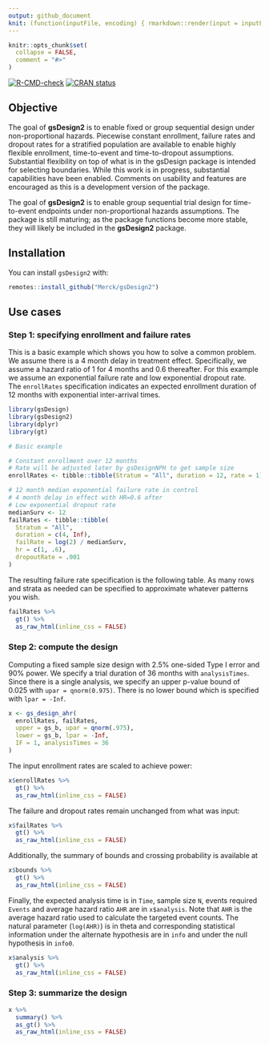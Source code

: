 ```yaml
---
output: github_document
knit: (function(inputFile, encoding) { rmarkdown::render(input = inputFile, encoding = encoding); output <- paste0(basename(tools::file_path_sans_ext(inputFile)), ".md"); content_old <- paste0(readLines(output), collapse = "\n"); content_new <- gsub("<style>.*?</style>", replacement = "", content_old); writeLines(content_new, con = output); invisible(output) })
---
```


```r
knitr::opts_chunk$set(
  collapse = FALSE,
  comment = "#>"
)
```

<!-- badges: start -->
[![R-CMD-check](https://github.com/Merck/gsDesign2/actions/workflows/R-CMD-check.yaml/badge.svg)](https://github.com/Merck/gsDesign2/actions/workflows/R-CMD-check.yaml)
[![CRAN status](https://www.r-pkg.org/badges/version/gsDesign2)](https://CRAN.R-project.org/package=gsDesign2)
<!-- badges: end -->

## Objective
The goal of **gsDesign2** is to enable fixed or group sequential design under non-proportional hazards. Piecewise constant enrollment, failure rates and dropout rates for a stratified population are available to enable highly flexible enrollment, time-to-event and time-to-dropout assumptions. Substantial flexibility on top of what is in the gsDesign package is intended for selecting boundaries. While this work is in progress, substantial capabilities have been enabled. Comments on usability and features are encouraged as this is a development version of the package.

The goal of **gsDesign2** is to enable group sequential trial design for time-to-event endpoints under non-proportional hazards assumptions. The package is still maturing; as the package functions become more stable, they will likely be included in the **gsDesign2** package.

## Installation

You can install `gsDesign2` with:

```r
remotes::install_github("Merck/gsDesign2")
```

## Use cases

### Step 1: specifying enrollment and failure rates

This is a basic example which shows you how to solve a common problem.
We assume there is a 4 month delay in treatment effect. Specifically, we
assume a hazard ratio of 1 for 4 months and 0.6 thereafter. For this
example we assume an exponential failure rate and low exponential
dropout rate. The `enrollRates` specification indicates an expected
enrollment duration of 12 months with exponential inter-arrival times.

```r
library(gsDesign)
library(gsDesign2)
library(dplyr)
library(gt)

# Basic example

# Constant enrollment over 12 months
# Rate will be adjusted later by gsDesignNPH to get sample size
enrollRates <- tibble::tibble(Stratum = "All", duration = 12, rate = 1)

# 12 month median exponential failure rate in control
# 4 month delay in effect with HR=0.6 after
# Low exponential dropout rate
medianSurv <- 12
failRates <- tibble::tibble(
  Stratum = "All",
  duration = c(4, Inf),
  failRate = log(2) / medianSurv,
  hr = c(1, .6),
  dropoutRate = .001
)
```

The resulting failure rate specification is the following table. As many
rows and strata as needed can be specified to approximate whatever
patterns you wish.

```r
failRates %>%
  gt() %>%
  as_raw_html(inline_css = FALSE)
```

### Step 2: compute the design 

Computing a fixed sample size design with 2.5% one-sided Type I error
and 90% power. We specify a trial duration of 36 months with
`analysisTimes`. Since there is a single analysis, we specify an upper
p-value bound of 0.025 with `upar = qnorm(0.975)`. There is no lower
bound which is specified with `lpar = -Inf`.

```r
x <- gs_design_ahr(
  enrollRates, failRates,
  upper = gs_b, upar = qnorm(.975),
  lower = gs_b, lpar = -Inf,
  IF = 1, analysisTimes = 36
)
```

The input enrollment rates are scaled to achieve power:

```r
x$enrollRates %>%
  gt() %>%
  as_raw_html(inline_css = FALSE)
```

The failure and dropout rates remain unchanged from what was input:

```r
x$failRates %>%
  gt() %>%
  as_raw_html(inline_css = FALSE)
```

Additionally, the summary of bounds and crossing probability is
available at 

```r
x$bounds %>%
  gt() %>%
  as_raw_html(inline_css = FALSE)
```

Finally, the expected analysis time is in `Time`, sample size `N`,
events required `Events` and average hazard ratio `AHR` are in `x$analysis`. 
Note that `AHR` is the average hazard ratio used to calculate the targeted event
counts. The natural parameter (`log(AHR)`) is in theta and corresponding
statistical information under the alternate hypothesis are in `info` and
under the null hypothesis in `info0`.

```r
x$analysis %>%
  gt() %>%
  as_raw_html(inline_css = FALSE)
```

### Step 3: summarize the design

```r
x %>%
  summary() %>%
  as_gt() %>%
  as_raw_html(inline_css = FALSE)
```
